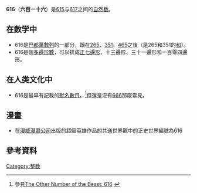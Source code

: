 {{noteTA|G1=Math}}
{{整数
| other list = {{Numbers digits|digit=10}}
| 质因数分解 = <math>2^3 \times 7 \times 11</math>
| 罗马数字 = DCXVI
| 二进制 = 1001101000
| 十六进制 = 268
}}
'''616'''（'''六百一十六'''）是[[615|615]]与[[617|617]]之间的[[自然数|自然数]]。

== 在数学中 ==
{{數字性質|use math=yes}}
*616是[[巴都萬數列|巴都萬數列]]的一部分，跟在[[265|265]]、[[351|351]]、[[465|465]]之後（是265和351的[[和|和]]）。
*616是個[[多邊形數|多邊形數]]，可以排成[[正七邊形|正七邊形]]、十三邊形、三十一邊形和一百零四邊形。

== 在人类文化中 ==
*616是最早有記載的[[獸名數目|獸名數目]]。<ref>參見[http://www.csad.ox.ac.uk/POxy/beast616.htm The Other Number of the Beast: 616] {{Webarchive|url=https://archive.today/20000301070625/http://www.csad.ox.ac.uk/POxy/beast616.htm |date=2000-03-01 }}</ref>但還是沒有[[666|666]]那麼常見。
==漫畫==
*在[[漫威漫畫公司|漫威漫畫公司]]出版的超級英雄作品的共通世界觀中的正史世界編號為616

== 參考資料 ==
<references/>

[[Category:整数|Category:整数]]